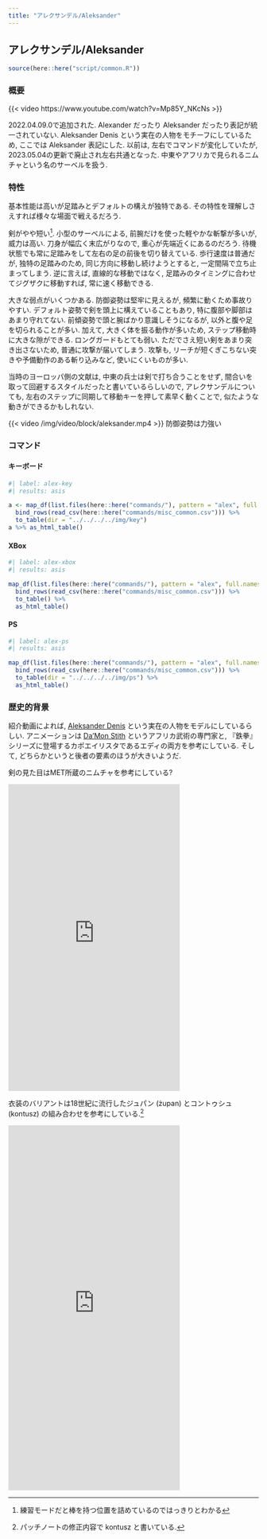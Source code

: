 ```yaml
---
title: "アレクサンデル/Aleksander"
---
```


## アレクサンデル/Aleksander {#sec-Aleksander}

```r
source(here::here("script/common.R"))
```

### 概要 {-}

{{< video https://www.youtube.com/watch?v=Mp85Y_NKcNs >}}

2022.04.09.0で追加された. Alexander だったり Aleksander だったり表記が統一されていない. Aleksander Denis という実在の人物をモチーフにしているため, ここでは Aleksander 表記にした. 以前は, 左右でコマンドが変化していたが, 2023.05.04の更新で廃止され左右共通となった. 中東やアフリカで見られるニムチャという名のサーベルを扱う.

### 特性 {-}

基本性能は高いが足踏みとデフォルトの構えが独特である. その特性を理解しさえすれば様々な場面で戦えるだろう.

剣がやや短い^[練習モードだと棒を持つ位置を詰めているのではっきりとわかる]. 小型のサーベルによる, 前腕だけを使った軽やかな斬撃が多いが, 威力は高い. 刀身が幅広く末広がりなので, 重心が先端近くにあるのだろう. 待機状態でも常に足踏みをして左右の足の前後を切り替えている. 歩行速度は普通だが, 独特の足踏みのため, 同じ方向に移動し続けようとすると, 一定間隔で立ち止まってしまう. 逆に言えば, 直線的な移動ではなく, 足踏みのタイミングに合わせてジグザクに移動すれば, 常に速く移動できる.

大きな弱点がいくつかある. 防御姿勢は堅牢に見えるが, 頻繁に動くため事故りやすい. デフォルト姿勢で剣を頭上に構えていることもあり, 特に腹部や脚部はあまり守れてない. 前傾姿勢で頭と腕ばかり意識しそうになるが, 以外と腹や足を切られることが多い.  加えて, 大きく体を振る動作が多いため, ステップ移動時に大きな隙ができる. ロングガードもとても弱い. ただでさえ短い剣をあまり突き出さないため, 普通に攻撃が届いてしまう. 攻撃も, リーチが短くぎこちない突きや予備動作のある斬り込みなど, 使いにくいものが多い.

当時のヨーロッパ側の文献は, 中東の兵士は剣で打ち合うことをせず, 間合いを取って回避するスタイルだったと書いているらしいので, アレクサンデルについても, 左右のステップに同期して移動キーを押して素早く動くことで, 似たような動きができるかもしれない.

{{< video /img/video/block/aleksander.mp4 >}}
防御姿勢は力強い

### コマンド

:::{.panel-tabset}

#### キーボード

```r
#| label: alex-key
#| results: asis

a <- map_df(list.files(here::here("commands/"), pattern = "alex", full.names = T), read_csv) %>%
  bind_rows(read_csv(here::here("commands/misc_common.csv"))) %>%
  to_table(dir = "../../../../img/key")
a %>% as_html_table()
```

#### XBox

```r
#| label: alex-xbox
#| results: asis

map_df(list.files(here::here("commands/"), pattern = "alex", full.names = T), read_csv) %>%
  bind_rows(read_csv(here::here("commands/misc_common.csv"))) %>%
  to_table() %>%
  as_html_table()
```

#### PS

```r
#| label: alex-ps
#| results: asis

map_df(list.files(here::here("commands/"), pattern = "alex", full.names = T), read_csv) %>%
  bind_rows(read_csv(here::here("commands/misc_common.csv"))) %>%
  to_table(dir = "../../../../img/ps") %>%
  as_html_table()
```


:::

### 歴史的背景 {-}

紹介動画によれば, [Aleksander Denis](http://historia.kozieglowy.org/r-3-kozieglowy-w-ksiestwie-siewierskim/) という実在の人物をモデルにしているらしい. アニメーションは [Da'Mon Stith](https://www.youtube.com/c/DaMonStith) というアフリカ武術の専門家と, 『鉄拳』シリーズに登場するカポエイリスタであるエディの両方を参考にしている. そして, どちらかというと後者の要素のほうが大きいようだ.

剣の見た目はMET所蔵のニムチャを参考にしている?

<iframe src="https://assets.pinterest.com/ext/embed.html?id=1144125480307894604" height="617" width="345" frameborder="0" scrolling="no" ></iframe>

衣装のバリアントは18世紀に流行したジュパン (żupan) とコントゥシュ (kontusz) の組み合わせを参考にしている.^[パッチノートの修正内容で kontusz と書いている.]

<iframe src="https://assets.pinterest.com/ext/embed.html?id=1144125480309825692" height="734" width="345" frameborder="0" scrolling="no" ></iframe>
